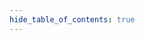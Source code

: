 ```yaml
---
hide_table_of_contents: true
---
```



<ContributorCard
    name="Omar Shawky"
    role="ACU Creator"
    imageSrc="https://avatars.githubusercontent.com/u/51538094?v=4"
    githubUrl="https://github.com/OmarShawky1"
    linkedinUrl="https://www.linkedin.com/in/omarshawky1"
    websiteUrl="https://omarshawky1.github.io/portfolio/"
/>

<ContributorCard
    name="Mohammed A. Gomaa"
    role="Community Moderator"
    imageSrc="https://avatars.githubusercontent.com/u/12874707?v=4"
/>

<ContributorCard
    name="Hussein Hany"
    role="Community Moderator"
    imageSrc="https://avatars.githubusercontent.com/u/37001450?v=4"
/>

<ContributorCard name="Abdooo Nasser" role="Community Moderator" />

<ContributorCard
    name="Abdallah Ahmed"
    role="Community Moderator"
    imageSrc="https://avatars.githubusercontent.com/u/40672207?v=44"
/>

<ContributorCard
    name="Yasser Ahmed"
    role="Community Moderator"
    imageSrc="https://avatars.githubusercontent.com/u/64869057?v=4"
    githubUrl="https://github.com/yasserahmed10"
    linkedinUrl="https://www.linkedin.com/in/yasserahmeddev"
/>

<ContributorCard name="Abdulrahman Al-Ghamdi" role="Community Moderator" />

<ContributorCard
    name="Abdallah Elhadad"
    role="Community Moderator"
    imageSrc="https://avatars.githubusercontent.com/u/86894852?v=4"
/>

<ContributorCard name="Mohamed Ashraf" role="Community Moderator" />

<ContributorCard name="Ramadan Yasin" role="Community Moderator" />

<ContributorCard
    name="Ali Kehel"
    role="Community Moderator / Website Maintainer"
    imageSrc="https://avatars.githubusercontent.com/u/29659555?v=4"
    githubUrl="https://github.com/alikehel"
    linkedinUrl="https://www.linkedin.com/in/alikehel"
/>
